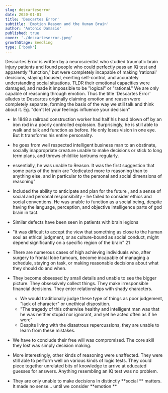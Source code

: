 ```yaml
---
slug: descarteserror
date: 2020-01-01
title: 'Descartes Error'
subtitle: 'Emotion Reason and the Human Brain'
author: 'Antonio Damasio'
published: true
cover: './descarteserror.jpeg'
growthStage: Seedling
type: ['book']
---
```


Descartes Error is written by a neuroscientist who studied traumatic brain injury patients and found people who could perfectly pass an IQ test and apparently "function," but were completely incapable of making 'rational' decisions, staying focused, exerting self-control, and accurately understanding social situations.
TLDR their emotional capacities were damaged, and made it impossible to be "logical" or "rational." We are only capable of reasoning through emotion.
Thus the title 'Descartes Error' alludes to Descartes originally claiming emotion and reason were completely separate, forming the basis of the way we still talk and think about it. Eg. "don't let your feelings influence your decision"

- In 1848 a railroad construction worker had half his head blown off by an iron rod in a poorly controlled explosion. Surprisingly, he is still able to walk and talk and function as before. He only loses vision in one eye. But It transforms his entire personality.
- he goes from well respected intelligent business man to an obstinate, socially inappropriate creature unable to make decisions or stick to long term plans, and throws childlike tantrums regularly.
- essentially, he was unable to Reason. It was the first suggestion that some parts of the brain are "dedicated more to reasoning than to anything else, and in particular to the personal and social dimensions of reasoning"
- Included the ability to anticipate and plan for the future , and a sense of social and personal responsibility - he failed to consider ethics and social conventions. He was unable to function as a social being, despite having the language, perception, and objective intelligence parts of god brain in tact.
- Similar defects have been seen in patients with brain legions
- "it was difficult to accept the view that something as close to the human soul as ethical judgment, or as culture-bound as social conduct, might depend significantly on a specific region of the brain" 21

- There are numerous cases of high achieving individuals who, after surgery to frontal lobe tumours, become incapable of managing a schedule, staying on task, or making reasonable decisions about what they should do and when.
- They become obsessed by small details and unable to see the bigger picture. They obsessively collect things. They make irresponsible financial decisions. They enter relationships with shady characters.
    - We would traditionally judge these type of things as poor judgement, "lack of character" or unethical disposition.
    - "The tragedy of this otherwise healthy and intelligent man was that he was neither stupid nor ignorant, and yet he acted often as if he were"
    - Despite living with the disastrous repercussions, they are unable to learn from these mistakes.
- We have to conclude their free will was compromised. The core skill they lost was simply decision making.
- More interestingly, other kinds of reasoning were unaffected. They were still able to perform well on various kinds of logic tests. They could piece together unrelated bits of knowledge to arrive at educated guesses for answers. Anything resembling an IQ test was no problem.
- They are only unable to make decisions In distinctly **social ** matters. It made no sense... until we consider **emotion **
